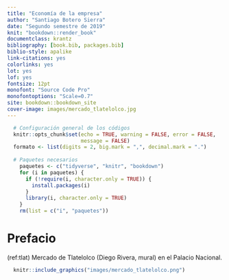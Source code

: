 ```yaml
---
title: "Economía de la empresa"
author: "Santiago Botero Sierra"
date: "Segundo semestre de 2019"
knit: "bookdown::render_book"
documentclass: krantz
bibliography: [book.bib, packages.bib]
biblio-style: apalike
link-citations: yes
colorlinks: yes
lot: yes
lof: yes
fontsize: 12pt
monofont: "Source Code Pro"
monofontoptions: "Scale=0.7"
site: bookdown::bookdown_site
cover-image: images/mercado_tlatelolco.jpg
---
```


```r
  # Configuración general de los códigos
  knitr::opts_chunk$set(echo = TRUE, warning = FALSE, error = FALSE,
                        message = FALSE)
  formato <- list(digits = 2, big.mark = ",", decimal.mark = ".")
  
  # Paquetes necesarios
    paquetes <- c("tidyverse", "knitr", "bookdown")
    for (i in paquetes) {
      if (!require(i, character.only = TRUE)) {
        install.packages(i)
      }
      library(i, character.only = TRUE)
    }
    rm(list = c("i", "paquetes"))
```

# Prefacio {-}

(ref:tlat) Mercado de Tlatelolco (Diego Rivera, mural) en el Palacio Nacional.

```r
  knitr::include_graphics("images/mercado_tlatelolco.png")
```

